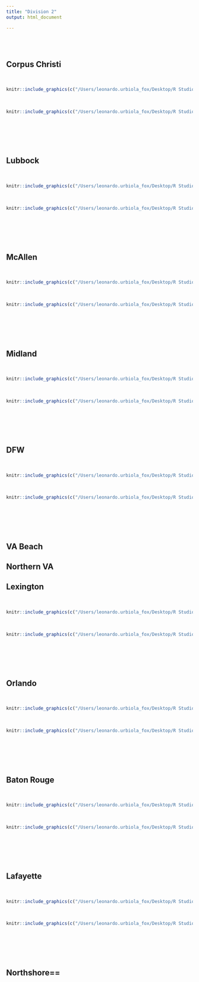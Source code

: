 ```yaml
---
title: "Division 2"
output: html_document

---
```


<br/>
<br/>

## Corpus Christi

<br/>

```r
knitr::include_graphics(c("/Users/leonardo.urbiola_fox/Desktop/R Studio/Audience/Albany_1.png"))
```




<br/>

```r
knitr::include_graphics(c("/Users/leonardo.urbiola_fox/Desktop/R Studio/Audience/albany_2.png"))
```

<br/>
<br/>
<br/>
<br/>

## Lubbock

<br/>

```r
knitr::include_graphics(c("/Users/leonardo.urbiola_fox/Desktop/R Studio/Audience/buffalo_gender.png"))
```

<br/>

```r
knitr::include_graphics(c("/Users/leonardo.urbiola_fox/Desktop/R Studio/Audience/buffa1.png"))
```


<br/>
<br/>
<br/>
<br/>




## McAllen

<br/>

```r
knitr::include_graphics(c("/Users/leonardo.urbiola_fox/Desktop/R Studio/Audience/long_1.png"))
```
<br/>

```r
knitr::include_graphics(c("/Users/leonardo.urbiola_fox/Desktop/R Studio/Audience/long_2.png"))
```

<br/>
<br/>
<br/>
<br/>

## Midland

<br/>

```r
knitr::include_graphics(c("/Users/leonardo.urbiola_fox/Desktop/R Studio/Audience/rochester_1.png"))
```
<br/>

```r
knitr::include_graphics(c("/Users/leonardo.urbiola_fox/Desktop/R Studio/Audience/rochester_2.png"))
```
<br/>
<br/>
<br/>
<br/>

## DFW

<br/>
```r
knitr::include_graphics(c("/Users/leonardo.urbiola_fox/Desktop/R Studio/Audience/hudson_1.png"))
```
<br/>

```r
knitr::include_graphics(c("/Users/leonardo.urbiola_fox/Desktop/R Studio/Audience/hudson_2.png"))
```
<br/>
<br/>
<br/>
<br/>




## VA Beach


## Northern VA

## Lexington

<br/>
```r
knitr::include_graphics(c("/Users/leonardo.urbiola_fox/Desktop/R Studio/Audience/boston_1.png"))
```
<br/>

```r
knitr::include_graphics(c("/Users/leonardo.urbiola_fox/Desktop/R Studio/Audience/boston_2.png"))
```
<br/>
<br/>
<br/>
<br/>

## Orlando
<br/>
```r
knitr::include_graphics(c("/Users/leonardo.urbiola_fox/Desktop/R Studio/Audience/MA_1.png"))
```
<br/>

```r
knitr::include_graphics(c("/Users/leonardo.urbiola_fox/Desktop/R Studio/Audience/MA_2.png"))
```
<br/>
<br/>
<br/>
<br/>

## Baton Rouge


<br/>
```r
knitr::include_graphics(c("/Users/leonardo.urbiola_fox/Desktop/R Studio/Audience/CT_1.png"))
```
<br/>

```r
knitr::include_graphics(c("/Users/leonardo.urbiola_fox/Desktop/R Studio/Audience/CT_2.png"))
```
<br/>
<br/>
<br/>
<br/>

## Lafayette

<br/>
```r
knitr::include_graphics(c("/Users/leonardo.urbiola_fox/Desktop/R Studio/Audience/MANCHESTER_1.png"))
```
<br/>

```r
knitr::include_graphics(c("/Users/leonardo.urbiola_fox/Desktop/R Studio/Audience/MANCHESTER_2.png"))
```
<br/>
<br/>
<br/>
<br/>

## Northshore==